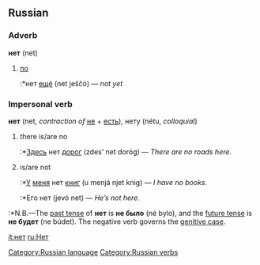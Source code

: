 ==Russian==
[[Category:Russian language]]
[[Category:Russian verbs]]
===Adverb===
'''нет''' (net)

# [[no]]
#:*нет [[еще|ещё]] (net ješčó) — ''not yet''

===Impersonal verb===
'''нет''' (net, ''contraction of'' [[не]] + [[есть]]), нету (nétu, ''colloquial'')

# there is/are no
#:*[[Здесь]] нет [[дорога|дорог]] (zdes’ net doróg) — ''There are no roads here.''
# is/are not
#:*[[У]] [[я|меня]] нет [[книга|книг]] (u menjá njet knig) — ''I have no books.''
#:*Его нет (jevó net) — ''He’s not here.''

:*N.B.—The [[past tense]] of '''нет''' is '''не было''' (né bylo), and the [[future tense]] is '''не будет''' (ne búdet). The negative verb governs the [[genitive case]].

[[it:нет]]
[[ru:Нет]]